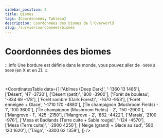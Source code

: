 ```yaml
---
sidebar_position: 2
title: Biomes
tags: [Coordonnées, Tableau]
description: Coordonnées des biomes de l'Overworld
slug: /survie/coordonnees/biomes
---
```



# Coordonnées des biomes

:::info
Une bordure est définie dans le monde, vous pouvez aller de `-5000` à `5000` (en X et en Z).
:::

<br/>

<CoordinatesTable 
  data={[
    ['Abîmes (Deep Dark)', '-1360 13 1485'],
    ['Désert', '47 -3720'],
    ['Désert (petit)', '800 -3900'],
    ['Forêt de bouleau', '-834 69 -178'],
    ['Forêt sombre (Dark Forest)', '-1670 -953'],
    ['Forêt enneigée + Glace', '-1710 170 -4880'],
    ['Île champignon (Mushroom Fields) - 1', '100 3600'],
    ['Île champignon (Mushroom Fields) - 2', '150 -2900'],
    ['Mangrove - 1', '425 -2150'],
    ['Mangrove - 2', '862 -4422'],
    ['Marais', '2100 -976'],
    ['Mesa et Badlands (Terre cuite + Sable rouge)', '-124 -4570'],
    ['Mesa (Terre cuite)', '-2900 4250'],
    ['Neige (grand) + Glace au sud', '580 120 1620'],
    ['Taïga', '-3300 62 1359'],
  ]}
/>
